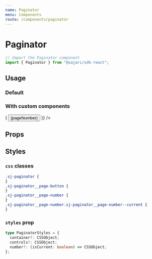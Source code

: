 ```yaml
---
name: Paginator
menu: Components
route: /components/paginator
---
```




# Paginator

```javascript
// Import the Paginator component
import { Paginator } from "@sajari/sdk-react";
```

## Usage

### Default

<Playground>
  <Paginator />
</Playground>

### With custom components

<Playground>
  <Paginator
    PageNumberRenderer={({ pageNumber, onClick, isCurrent }) => (
      <button onClick={onClick}>{pageNumber}</button>
    )}
  />
</Playground>

## Props

<PropsTable of={Paginator} />

## Styles

### `css` classes

```css
.sj-paginator {
}
.sj-paginator__page-button {
}
.sj-paginator__page-number {
}
.sj-paginator__page-number.sj-paginator__page-number--current {
}
```

### `styles` prop

```typescript
type PaginatorStyles = {
  container?: CSSObject;
  controls?: CSSObject;
  number?: (isCurrent: boolean) => CSSObject;
};
```
